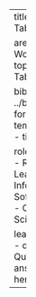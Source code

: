 ---
title: FHIR to Tabular

area:
  name: Working with Data
topic:
  name: Tabular Analysis

bibliography: ../bibliography.bib
format:
  html:
    template-partials:
      - title-block.html

roles:
  - Investigator
  - Research Leaders
  - Informaticist
  - Software Engineer
  - Clinician Scientist/Trainee

learning_objectives:
  - question: Question here
    answer: Answer here
---